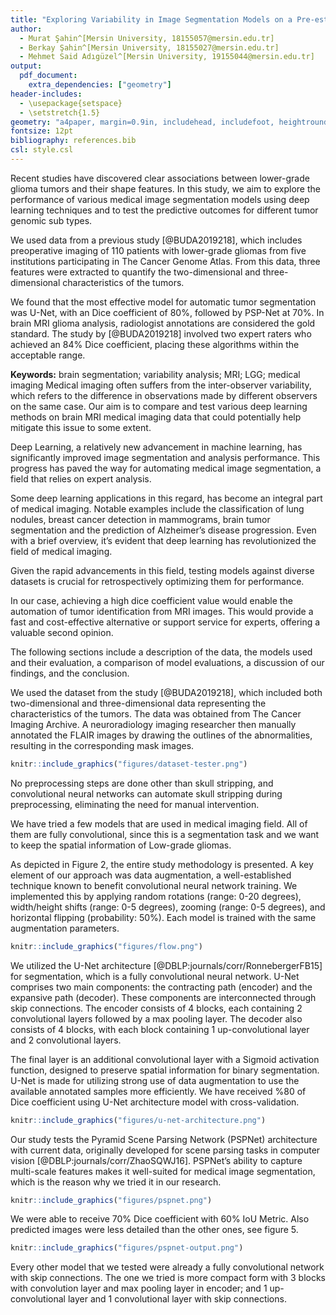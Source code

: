 ```yaml
---
title: "Exploring Variability in Image Segmentation Models on a Pre-established Brain MRI Dataset"
author:  
  - Murat Şahin^[Mersin University, 18155057@mersin.edu.tr]
  - Berkay Şahin^[Mersin University, 18155027@mersin.edu.tr]
  - Mehmet Said Adıgüzel^[Mersin University, 19155044@mersin.edu.tr]
output:
  pdf_document:
    extra_dependencies: ["geometry"]
header-includes:
  - \usepackage{setspace}
  - \setstretch{1.5}
geometry: "a4paper, margin=0.9in, includehead, includefoot, heightrounded, marginparwidth=1in"
fontsize: 12pt
bibliography: references.bib
csl: style.csl
---
```


\centerline{\small \textbf{Abstract}}

Recent studies have discovered clear associations between lower-grade glioma tumors and their shape features. In this study, we aim to explore the performance of various medical image segmentation models using deep learning techniques and to test the predictive outcomes for different tumor genomic sub types.\

  We used data from a previous study [@BUDA2019218], which includes preoperative imaging of 110 patients with lower-grade gliomas from five institutions participating in The Cancer Genome Atlas. From this data, three features were extracted to quantify the two-dimensional and three-dimensional characteristics of the tumors.\
  
  We found that the most effective model for automatic tumor segmentation was U-Net, with an Dice coefficient of 80%, followed by PSP-Net at 70%. In brain MRI glioma analysis, radiologist annotations are considered the gold standard. The study by [@BUDA2019218] involved two expert raters who achieved an 84% Dice coefficient, placing these algorithms within the acceptable range.
\vfill

__Keywords:__ brain segmentation; variability analysis; MRI; LGG; medical imaging
\newpage
\leftline{\large \textbf{1\hspace{1cm}Introduction}}
\vspace{0.5cm}
Medical imaging often suffers from the inter-observer variability, which refers to the difference in observations made by different observers on the same case. Our aim is to compare and test various deep learning methods on brain MRI medical imaging data that could potentially help mitigate this issue to some extent.

Deep Learning, a relatively new advancement in machine learning, has significantly improved image segmentation and analysis performance. This progress has paved the way for automating medical image segmentation, a field that relies on expert analysis.

Some deep learning applications in this regard, has become an integral part of medical imaging. Notable examples include the classification of lung nodules, breast cancer detection in mammograms, brain tumor segmentation and the prediction of Alzheimer's disease progression. Even with a brief overview, it's evident that deep learning has revolutionized the field of medical imaging.

Given the rapid advancements in this field, testing models against diverse datasets is crucial for retrospectively optimizing them for performance.

In our case, achieving a high dice coefficient value would enable the automation of tumor identification from MRI images. This would provide a fast and cost-effective alternative or support service for experts, offering a valuable second opinion.

The following sections include a description of the data, the models used and their evaluation, a comparison of model evaluations, a discussion of our findings, and the conclusion.

\newpage
\leftline{\large \textbf{2\hspace{1cm}Dataset}}
\vspace{0.5cm}
We used the dataset from the study [@BUDA2019218], which included both two-dimensional and three-dimensional data representing the characteristics of the tumors. The data was obtained from The Cancer Imaging Archive. A neuroradiology imaging researcher then manually annotated the FLAIR images by drawing the outlines of the abnormalities, resulting in the corresponding mask images.
\vspace{0.5cm}
```r
knitr::include_graphics("figures/dataset-tester.png")
```
\vspace{0.5cm}
\leftline{\normalsize \textbf{2.1\hspace{1cm}Preprocessing}}
\vspace{0.5cm}
No preprocessing steps are done other than skull stripping, and convolutional neural networks can automate skull stripping during preprocessing, eliminating the need for manual intervention.

\newpage
\leftline{\large \textbf{3\hspace{1cm}Methods}}
\vspace{0.5cm}
We have tried a few models that are used in medical imaging field. All of them are fully convolutional, since this is a segmentation task and we want to keep the spatial information of Low-grade gliomas.
\vspace{0.5cm}

\leftline{\normalsize \textbf{3.1\hspace{1cm}Flow}}
\vspace{0.5cm}

As depicted in Figure 2, the entire study methodology is presented. A key element of our approach was data augmentation, a well-established technique known to benefit convolutional neural network training. We implemented this by applying random rotations (range: 0-20 degrees), width/height shifts (range: 0-5 degrees), zooming (range: 0-5 degrees), and horizontal flipping (probability: 50%). Each model is trained with the same augmentation parameters.
```r
knitr::include_graphics("figures/flow.png")
```

\newpage
\leftline{\normalsize \textbf{3.2\hspace{1cm}U-Net}}
\vspace{0.5cm}
We utilized the U-Net architecture [@DBLP:journals/corr/RonnebergerFB15] for segmentation, which is a fully convolutional neural network. U-Net comprises two main components: the contracting path (encoder) and the expansive path (decoder). These components are interconnected through skip connections. The encoder consists of 4 blocks, each containing 2 convolutional layers followed by a max pooling layer. The decoder also consists of 4 blocks, with each block containing 1 up-convolutional layer and 2 convolutional layers.

The final layer is an additional convolutional layer with a Sigmoid activation function, designed to preserve spatial information for binary segmentation. U-Net is made for utilizing strong use of data augmentation to use the available annotated samples more efficiently. We have received %80 of Dice coefficient using U-Net architecture model with cross-validation.
```r
knitr::include_graphics("figures/u-net-architecture.png")
```
\newpage
\leftline{\normalsize \textbf{3.3\hspace{1cm}PSP-Net}}
\vspace{0.5cm}
Our study tests the Pyramid Scene Parsing Network (PSPNet) architecture with current data, originally developed for scene parsing tasks in computer vision [@DBLP:journals/corr/ZhaoSQWJ16]. PSPNet's ability to capture multi-scale features makes it well-suited for medical image segmentation, which is the reason why we tried it in our research.
```r
knitr::include_graphics("figures/pspnet.png")
```
We were able to receive 70% Dice coefficient with 60% IoU Metric. Also predicted images were less detailed than the other ones, see figure 5. 
\vspace{0.5cm}
```r
knitr::include_graphics("figures/pspnet-output.png")
```
\newpage
\leftline{\large \textbf{3.4\hspace{1cm}Fully Convolutional Network}}
\vspace{0.5cm}
Every other model that we tested were already a fully convolutional network with skip connections. The one we tried is more compact form with 3 blocks with convolution layer and max pooling layer in encoder; and 1 up-convolutional layer and 1 convolutional layer with skip connections.

\newpage
\leftline{\large \textbf{2\hspace{1cm}Results}}
\vspace{0.5cm}

\newpage



